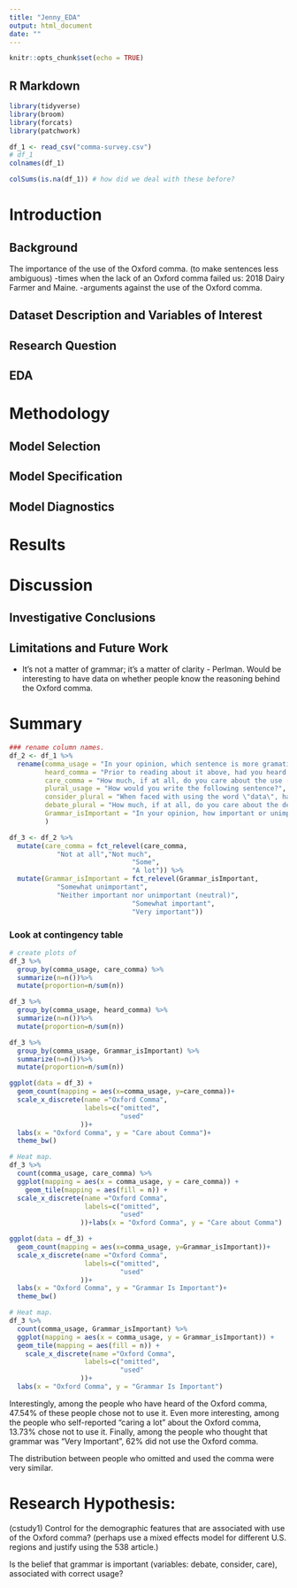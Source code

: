 ```yaml
---
title: "Jenny_EDA"
output: html_document
date: ""
---
```


```r
knitr::opts_chunk$set(echo = TRUE)
```

## R Markdown

```r
library(tidyverse)
library(broom)
library(forcats)
library(patchwork)
```

```r
df_1 <- read_csv("comma-survey.csv")
# df_1
colnames(df_1)

colSums(is.na(df_1)) # how did we deal with these before?
```

# Introduction
## Background

The importance of the use of the Oxford comma. (to make sentences less ambiguous)
-times when the lack of an Oxford comma failed us: 2018 Dairy Farmer and Maine.
-arguments against the use of the Oxford comma.

## Dataset Description and Variables of Interest
## Research Question
## EDA


# Methodology
## Model Selection
## Model Specification
## Model Diagnostics


# Results

# Discussion
## Investigative Conclusions
## Limitations and Future Work
- It's not a matter of grammar; it's a matter of clarity - Perlman. Would be
interesting to have data on whether people know the reasoning behind the Oxford comma.

# Summary

```r
### rename column names.
df_2 <- df_1 %>% 
  rename(comma_usage = "In your opinion, which sentence is more gramatically correct?",
         heard_comma = "Prior to reading about it above, had you heard of the serial (or Oxford) comma?",
         care_comma = "How much, if at all, do you care about the use (or lack thereof) of the serial (or Oxford) comma in grammar?",
         plural_usage = "How would you write the following sentence?",
         consider_plural = "When faced with using the word \"data\", have you ever spent time considering if the word was a singular or plural noun?",
         debate_plural = "How much, if at all, do you care about the debate over the use of the word \"data\" as a singluar or plural noun?",
         Grammar_isImportant = "In your opinion, how important or unimportant is proper use of grammar?"
         )

df_3 <- df_2 %>% 
  mutate(care_comma = fct_relevel(care_comma, 
            "Not at all","Not much",
                               "Some",
                               "A lot")) %>% 
  mutate(Grammar_isImportant = fct_relevel(Grammar_isImportant, 
            "Somewhat unimportant",
            "Neither important nor unimportant (neutral)",
                               "Somewhat important",
                               "Very important"))

```

### Look at contingency table
```r
# create plots of 
df_3 %>% 
  group_by(comma_usage, care_comma) %>% 
  summarize(n=n())%>%
  mutate(proportion=n/sum(n))

df_3 %>% 
  group_by(comma_usage, heard_comma) %>% 
  summarize(n=n())%>%
  mutate(proportion=n/sum(n))

df_3 %>% 
  group_by(comma_usage, Grammar_isImportant) %>% 
  summarize(n=n())%>%
  mutate(proportion=n/sum(n))
```

```r
ggplot(data = df_3) +
  geom_count(mapping = aes(x=comma_usage, y=care_comma))+ 
  scale_x_discrete(name ="Oxford Comma", 
                   labels=c("omitted", 
                            "used"
                  ))+
  labs(x = "Oxford Comma", y = "Care about Comma")+
  theme_bw()

# Heat map.
df_3 %>% 
  count(comma_usage, care_comma) %>%  
  ggplot(mapping = aes(x = comma_usage, y = care_comma)) +
    geom_tile(mapping = aes(fill = n)) +
  scale_x_discrete(name ="Oxford Comma", 
                   labels=c("omitted", 
                            "used"
                  ))+labs(x = "Oxford Comma", y = "Care about Comma")

ggplot(data = df_3) +
  geom_count(mapping = aes(x=comma_usage, y=Grammar_isImportant))+ 
  scale_x_discrete(name ="Oxford Comma", 
                   labels=c("omitted", 
                            "used"
                  ))+
  labs(x = "Oxford Comma", y = "Grammar Is Important")+
  theme_bw()

# Heat map.
df_3 %>% 
  count(comma_usage, Grammar_isImportant) %>%  
  ggplot(mapping = aes(x = comma_usage, y = Grammar_isImportant)) +
  geom_tile(mapping = aes(fill = n)) +
    scale_x_discrete(name ="Oxford Comma", 
                   labels=c("omitted", 
                            "used"
                  ))+
  labs(x = "Oxford Comma", y = "Grammar Is Important")
```

Interestingly, among the people who have heard of the Oxford comma, 47.54% of these people chose not to use it. Even more interesting, among the people who self-reported "caring a lot" about the Oxford comma, 13.73% chose not to use it. Finally, among the people who thought that grammar was "Very Important", 62% did not use the Oxford comma.

The distribution between people who omitted and used the comma were very similar.


# Research Hypothesis:
(cstudy1)
Control for the demographic features that are associated with use of the Oxford comma? (perhaps use a mixed effects model for different U.S. regions and justify using the 538 article.)

Is the belief that grammar is important (variables: debate, consider, care), associated with correct usage?

